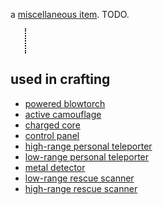 {{FixTitle}}
a [[Items#miscellaneous|miscellaneous item]]. TODO.

{{Item|<nowiki>s</nowiki>}}
<div style="border-left:2px dotted black; margin:10px 23px; height:40px;"></div>
{{Desc
|wire
|a line of copper wrapped in an insulator to carry electricity.
|takes 8 cycles to craft
|weighs 1 units
|internal name (for bot developers): wire
|crafting recipe: (unlocks at [[level 10]].)
{{CraftingRecipe
|1|copper coil
|1|cloth
}}
}}
== used in crafting ==

* [[powered blowtorch]]
* [[active camouflage]]
* [[charged core]]
* [[control panel]]
* [[high-range personal teleporter]]
* [[low-range personal teleporter]]
* [[metal detector]]
* [[low-range rescue scanner]]
* [[high-range rescue scanner]]